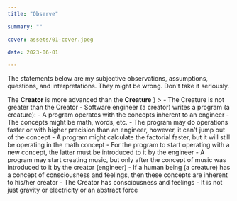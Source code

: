 ```yaml
---
title: "Observe"

summary: ""

cover: assets/01-cover.jpeg

date: 2023-06-01

---
```



The statements below are my subjective observations, assumptions, questions, and interpretations. They might be wrong. Don't take it seriously.

<Divider />

<Section
  type={ContentType.Observation}
  header={
    <>The <b>Creator</b> is more advanced than the <b>Creature</b></>
  }
>
  - The Creature is not greater than the Creator
  - Software engineer (a creator) writes a program (a creature):
    - A program operates with the concepts inherent to an engineer
    - The concepts might be math, words, etc.
    - The program may do operations faster or with higher precision than an engineer, however, it can't jump out of the concept
      - A program might calculate the factorial faster, but it will still be operating in the math concept
    - For the program to start operating with a new concept, the latter must be introduced to it by the engineer
      - A program may start creating music, but only after the concept of music was introduced to it by the creator (engineer)
  - If a human being (a creature) has a concept of consciousness and feelings, then these concepts are inherent to his/her creator
    - The Creator has consciousness and feelings
    - It is not just gravity or electricity or an abstract force
</Section>

